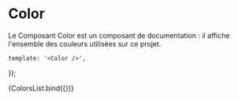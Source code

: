 
<Meta title="Core/Color" component={Color} />

# Color

Le Composant Color est un composant de documentation : il affiche l'ensemble des couleurs utilisées sur ce projet.

    template: '<Color />',
});

<Story name="ColorsList">
    {ColorsList.bind({})}
</Story>
